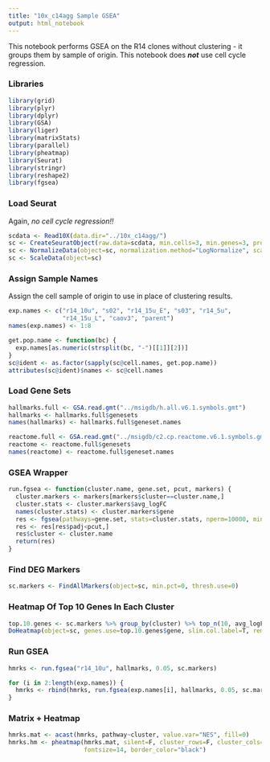 ```yaml
---
title: "10x_c14agg Sample GSEA"
output: html_notebook
---
```


This notebook performs GSEA on the R14 clones without clustering - it groups them by sample of origin. This notebook
does ***not*** use cell cycle regression.

### Libraries

```r
library(grid)
library(plyr)
library(dplyr)
library(GSA)
library(liger)
library(matrixStats)
library(parallel)
library(pheatmap)
library(Seurat)
library(stringr)
library(reshape2)
library(fgsea)
```

### Load Seurat

Again, *no cell cycle regression!!*

```r
scdata <- Read10X(data.dir="../10x_c14agg/")
sc <- CreateSeuratObject(raw.data=scdata, min.cells=3, min.genes=3, project="10x_c14agg")
sc <- NormalizeData(object=sc, normalization.method="LogNormalize", scale.factor=10000)
sc <- ScaleData(object=sc)
```

### Assign Sample Names

Assign the cell sample of origin to use in place of clustering results.

```r
exp.names <- c("r14_10u", "s02", "r14_15u_E", "s03", "r14_5u",
               "r14_15u_L", "caov3", "parent")
names(exp.names) <- 1:8

get.pop.name <- function(bc) {
  exp.names[as.numeric(strsplit(bc, "-")[[1]][2])]
}
sc@ident <- as.factor(sapply(sc@cell.names, get.pop.name))
attributes(sc@ident)$names <- sc@cell.names
```

### Load Gene Sets

```r
hallmarks.full <- GSA.read.gmt("../msigdb/h.all.v6.1.symbols.gmt")
hallmarks <- hallmarks.full$genesets
names(hallmarks) <- hallmarks.full$geneset.names

reactome.full <- GSA.read.gmt("../msigdb/c2.cp.reactome.v6.1.symbols.gmt")
reactome <- reactome.full$genesets
names(reactome) <- reactome.full$geneset.names
```

### GSEA Wrapper

```r
run.fgsea <- function(cluster.name, gene.set, pcut, markers) {
  cluster.markers <- markers[markers$cluster==cluster.name,]
  cluster.stats <- cluster.markers$avg_logFC
  names(cluster.stats) <- cluster.markers$gene
  res <- fgsea(pathways=gene.set, stats=cluster.stats, nperm=10000, minSize=10)
  res <- res[res$padj<pcut,]
  res$cluster <- cluster.name
  return(res)
}
```

### Find DEG Markers

```r
sc.markers <- FindAllMarkers(object=sc, min.pct=0, thresh.use=0)
```

### Heatmap Of Top 10 Genes In Each Cluster

```r
top.10.genes <- sc.markers %>% group_by(cluster) %>% top_n(10, avg_logFC)
DoHeatmap(object=sc, genes.use=top.10.genes$gene, slim.col.label=T, remove.key=T)
```

### Run GSEA

```r
hmrks <- run.fgsea("r14_10u", hallmarks, 0.05, sc.markers)

for (i in 2:length(exp.names)) {
  hmrks <- rbind(hmrks, run.fgsea(exp.names[i], hallmarks, 0.05, sc.markers))
}
```

### Matrix + Heatmap

```r
hmrks.mat <- acast(hmrks, pathway~cluster, value.var="NES", fill=0)
hmrks.hm <- pheatmap(hmrks.mat, silent=F, cluster_rows=F, cluster_cols=F,
                     fontsize=14, border_color="black")
```

